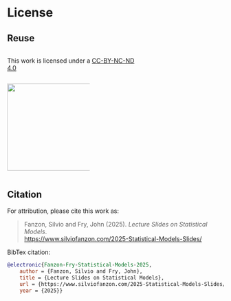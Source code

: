 # License {.unnumbered}

## Reuse {.unnumbered}


::: {.column width="60%"}
This work is licensed under a 
[CC-BY-NC-ND 4.0](http://creativecommons.org/licenses/by-nc-nd/4.0/)
:::


::: {.column width="38%"}
![](/by-nc-nd.png){width=2.1in}
:::


## Citation {.unnumbered}

For attribution, please cite this work as:

> Fanzon, Silvio and Fry, John (2025). *Lecture Slides on Statistical Models*.  
[https://www.silviofanzon.com/2025-Statistical-Models-Slides/](https://www.silviofanzon.com/2025-Statistical-Models-Slides/)


BibTex citation:


```bibtex
@electronic{Fanzon-Fry-Statistical-Models-2025,
	author = {Fanzon, Silvio and Fry, John},
	title = {Lecture Slides on Statistical Models},
	url = {https://www.silviofanzon.com/2025-Statistical-Models-Slides/},
	year = {2025}}
```
